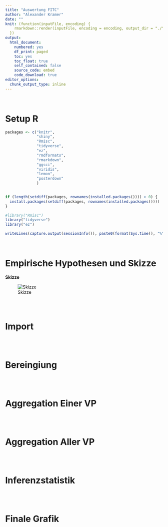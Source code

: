 ```yaml
---
title: "Auswertung FITC"
author: "Alexander Kramer"
date: ""
knit: (function(inputFile, encoding) {
    rmarkdown::render(inputFile, encoding = encoding, output_dir = "./")
  })
output: 
  html_document:
    numbered: yes
    df_print: paged
    toc: yes
    toc_float: true
    self_contained: false
    source_code: embed
    code_download: true
editor_options: 
  chunk_output_type: inline
---
```


\


# Setup R

```r
packages <- c("knitr",
              "shiny",
              "Rmisc",
              "tidyverse",
              "ez",
              "rmdformats",
              "rmarkdown",
              "ggsci",
              "viridis",
              "lemon",
              "posterdown"
              )
           

if (length(setdiff(packages, rownames(installed.packages()))) > 0) {
  install.packages(setdiff(packages, rownames(installed.packages())))  
}

#library("Rmisc")
library("tidyverse")
library("ez")

writeLines(capture.output(sessionInfo()), paste0(format(Sys.time(), "%Y%b%d"),"sessionInfo.txt"))
```

\

# Empirische Hypothesen und Skizze



**Skizze** \ 


![Skizze](Grafiken/StudieRes.PNG)


```r

```

\

# Import

```r

```

\

# Bereingiung

```r

```

\

# Aggregation Einer VP

```r

```

\

# Aggregation Aller VP

```r

```

\

# Inferenzstatistik

```r

```

\

# Finale Grafik

```r

```

 